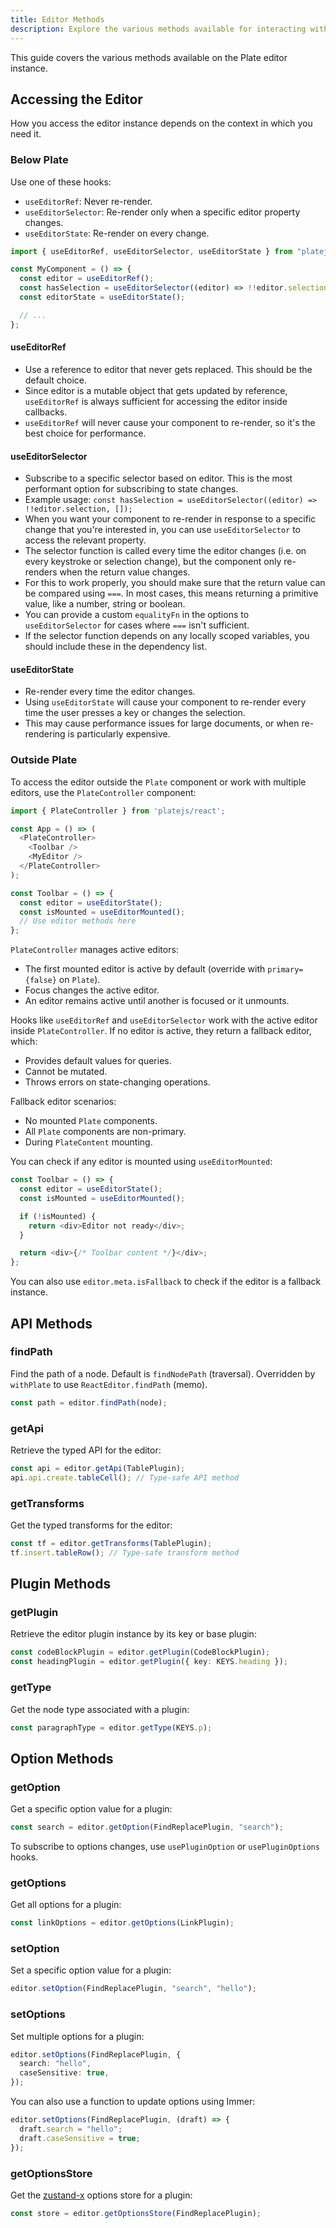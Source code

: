 ```yaml
---
title: Editor Methods
description: Explore the various methods available for interacting with and customizing the Plate editor.
---
```


This guide covers the various methods available on the Plate editor instance.

## Accessing the Editor

How you access the editor instance depends on the context in which you need it.

### Below Plate

Use one of these hooks:

- `useEditorRef`: Never re-render.
- `useEditorSelector`: Re-render only when a specific editor property changes.
- `useEditorState`: Re-render on every change.

```ts
import { useEditorRef, useEditorSelector, useEditorState } from "platejs/react";

const MyComponent = () => {
  const editor = useEditorRef();
  const hasSelection = useEditorSelector((editor) => !!editor.selection, []);
  const editorState = useEditorState();

  // ...
};
```

#### useEditorRef

- Use a reference to editor that never gets replaced. This should be the default choice.
- Since editor is a mutable object that gets updated by reference, `useEditorRef` is always sufficient for accessing the editor inside callbacks.
- `useEditorRef` will never cause your component to re-render, so it's the best choice for performance.

#### useEditorSelector

- Subscribe to a specific selector based on editor. This is the most performant option for subscribing to state changes.
- Example usage: `const hasSelection = useEditorSelector((editor) => !!editor.selection, []);`
- When you want your component to re-render in response to a specific change that you're interested in, you can use `useEditorSelector` to access the relevant property.
- The selector function is called every time the editor changes (i.e. on every keystroke or selection change), but the component only re-renders when the return value changes.
- For this to work properly, you should make sure that the return value can be compared using `===`. In most cases, this means returning a primitive value, like a number, string or boolean.
- You can provide a custom `equalityFn` in the options to `useEditorSelector` for cases where `===` isn't sufficient.
- If the selector function depends on any locally scoped variables, you should include these in the dependency list.

#### useEditorState

- Re-render every time the editor changes.
- Using `useEditorState` will cause your component to re-render every time the user presses a key or changes the selection.
- This may cause performance issues for large documents, or when re-rendering is particularly expensive.

### Outside Plate

To access the editor outside the `Plate` component or work with multiple editors, use the `PlateController` component:

```ts
import { PlateController } from 'platejs/react';

const App = () => (
  <PlateController>
    <Toolbar />
    <MyEditor />
  </PlateController>
);

const Toolbar = () => {
  const editor = useEditorState();
  const isMounted = useEditorMounted();
  // Use editor methods here
};
```

`PlateController` manages active editors:

- The first mounted editor is active by default (override with `primary={false}` on `Plate`).
- Focus changes the active editor.
- An editor remains active until another is focused or it unmounts.

Hooks like `useEditorRef` and `useEditorSelector` work with the active editor inside `PlateController`. If no editor is active, they return a fallback editor, which:

- Provides default values for queries.
- Cannot be mutated.
- Throws errors on state-changing operations.

Fallback editor scenarios:

- No mounted `Plate` components.
- All `Plate` components are non-primary.
- During `PlateContent` mounting.

You can check if any editor is mounted using `useEditorMounted`:

```ts
const Toolbar = () => {
  const editor = useEditorState();
  const isMounted = useEditorMounted();

  if (!isMounted) {
    return <div>Editor not ready</div>;
  }

  return <div>{/* Toolbar content */}</div>;
};
```

You can also use `editor.meta.isFallback` to check if the editor is a fallback instance.

## API Methods

### findPath

Find the path of a node. Default is `findNodePath` (traversal). Overridden by `withPlate` to use `ReactEditor.findPath` (memo).

```ts
const path = editor.findPath(node);
```

### getApi

Retrieve the typed API for the editor:

```ts
const api = editor.getApi(TablePlugin);
api.api.create.tableCell(); // Type-safe API method
```

### getTransforms

Get the typed transforms for the editor:

```ts
const tf = editor.getTransforms(TablePlugin);
tf.insert.tableRow(); // Type-safe transform method
```

## Plugin Methods

### getPlugin

Retrieve the editor plugin instance by its key or base plugin:

```ts
const codeBlockPlugin = editor.getPlugin(CodeBlockPlugin);
const headingPlugin = editor.getPlugin({ key: KEYS.heading });
```

### getType

Get the node type associated with a plugin:

```ts
const paragraphType = editor.getType(KEYS.p);
```

## Option Methods

### getOption

Get a specific option value for a plugin:

```ts
const search = editor.getOption(FindReplacePlugin, "search");
```

To subscribe to options changes, use `usePluginOption` or `usePluginOptions` hooks.

### getOptions

Get all options for a plugin:

```ts
const linkOptions = editor.getOptions(LinkPlugin);
```

### setOption

Set a specific option value for a plugin:

```ts
editor.setOption(FindReplacePlugin, "search", "hello");
```

### setOptions

Set multiple options for a plugin:

```ts
editor.setOptions(FindReplacePlugin, {
  search: "hello",
  caseSensitive: true,
});
```

You can also use a function to update options using Immer:

```ts
editor.setOptions(FindReplacePlugin, (draft) => {
  draft.search = "hello";
  draft.caseSensitive = true;
});
```

### getOptionsStore

Get the [zustand-x](https://github.com/udecode/zustand-x) options store for a plugin:

```ts
const store = editor.getOptionsStore(FindReplacePlugin);
```
